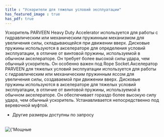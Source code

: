 ```yaml
---
title : "Ускорители для тяжелых условий эксплуатации"
has_featured_image : true
has_pdf: true
---
```


Ускоритель PARVEEN Heavy Duty Accelerator используется для работы с гидравлическим или механическим пружинным механизмом для увеличения силы, складывающейся при движении вверх. Дисковые пружины используются в акселераторе для определения условий эксплуатации, в отличие от винтовой пружины, используемой в обычном акселераторе. Он требует более высокой силы удара, чем обычный ускоритель. Он особенно важен под Rope Socket.Акселератор PARVEEN для тяжелых условий эксплуатации используется для работы с гидравлическим или механическим пружинным яссом для увеличения силы, создаваемой при движении вверх. Дисковые пружины используются в акселераторе для тяжелых условий эксплуатации, в отличие от винтовой пружины, используемой в обычном акселераторе. Он обеспечивает гораздо более высокую силу удара, чем обычный ускоритель. Устанавливается непосредственно под веревочной муфтой.
* Другие размеры доступны по запросу

<br />
<Image src={image} alt={'Мощные ускорители'} />